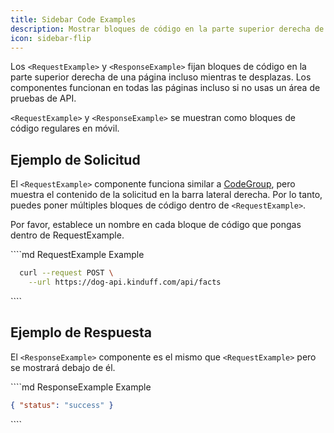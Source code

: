 ```yaml
---
title: Sidebar Code Examples
description: Mostrar bloques de código en la parte superior derecha de la página en dispositivos de escritorio
icon: sidebar-flip
---
```


Los `<RequestExample>` y `<ResponseExample>` fijan bloques de código en la parte superior derecha de una página incluso mientras te desplazas. Los componentes funcionan en todas las páginas incluso si no usas un área de pruebas de API.

`<RequestExample>` y `<ResponseExample>` se muestran como bloques de código regulares en móvil.

## Ejemplo de Solicitud

El `<RequestExample>` componente funciona similar a [CodeGroup](/content/components/code-groups), pero muestra el contenido de la solicitud en la barra lateral derecha. Por lo tanto, puedes poner múltiples bloques de código dentro de `<RequestExample>`.

Por favor, establece un nombre en cada bloque de código que pongas dentro de RequestExample.

<RequestExample>
  ````md RequestExample Example
  <RequestExample>

  ```bash Request
    curl --request POST \
      --url https://dog-api.kinduff.com/api/facts
  ```

  </RequestExample>
  ````
</RequestExample>

## Ejemplo de Respuesta

El `<ResponseExample>` componente es el mismo que `<RequestExample>` pero se mostrará debajo de él.

<ResponseExample>
  ````md ResponseExample Example
  <ResponseExample>

  ```json Response
  { "status": "success" }
  ```

  </ResponseExample>
  ````
</ResponseExample>
